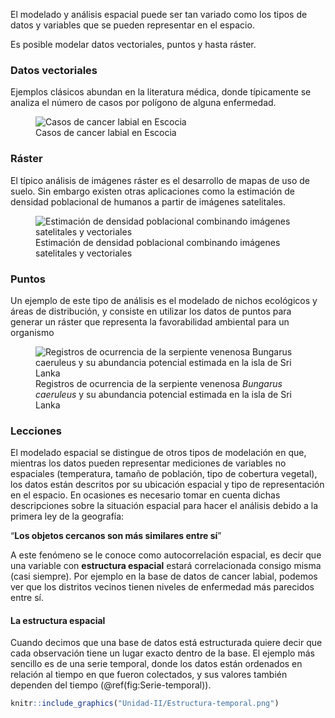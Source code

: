 
El modelado y análisis espacial puede ser tan variado como los tipos de datos y variables que se pueden representar en el espacio.

Es posible modelar datos vectoriales, puntos y hasta ráster.

### Datos vectoriales

Ejemplos clásicos abundan en la literatura médica, donde típicamente se analiza el número de casos por polígono de alguna enfermedad.

![Casos de cancer labial en Escocia](https://www.multibugs.org/documentation/latest/spatial/maps2.bmp)

### Ráster

El típico análisis de imágenes ráster es el desarrollo de mapas de uso de suelo. Sin embargo existen otras aplicaciones como la estimación de densidad poblacional de humanos a partir de imágenes satelitales.

![Estimación de densidad poblacional combinando imágenes satelitales y vectoriales](https://www.worldpop.org/img/methods2/populations/thumbnail_peanutButter_overview3.jpg)

### Puntos

Un ejemplo de este tipo de análisis es el modelado de nichos ecológicos y áreas de distribución, y consiste en utilizar los datos de puntos para generar un ráster que representa la favorabilidad ambiental para un organismo

![Registros de ocurrencia de la serpiente venenosa *Bungarus caeruleus* y su abundancia potencial estimada en la isla de Sri Lanka](Unidad-I/Bungarus_caeruleus-points.png)

### Lecciones

El modelado espacial se distingue de otros tipos de modelación en que, mientras los datos pueden representar mediciones de variables no espaciales (temperatura, tamaño de población, tipo de cobertura vegetal), los datos están descritos por su ubicación espacial y tipo de representación en el espacio. En ocasiones es necesario tomar en cuenta dichas descripciones sobre la situación espacial para hacer el análisis debido a la primera ley de la geografía:

"**Los objetos cercanos son más similares entre sí**"

A este fenómeno se le conoce como autocorrelación espacial, es decir que una variable con **estructura espacial** estará correlacionada consigo misma (casi siempre). Por ejemplo en la base de datos de cancer labial, podemos ver que los distritos vecinos tienen niveles de enfermedad más parecidos entre sí.

#### La estructura espacial

Cuando decimos que una base de datos está estructurada quiere decir que cada observación tiene un lugar exacto dentro de la base. El ejemplo más sencillo es de una serie temporal, donde los datos están ordenados en relación al tiempo en que fueron colectados, y sus valores también dependen del tiempo (\@ref(fig:Serie-temporal)).

```r
knitr::include_graphics("Unidad-II/Estructura-temporal.png")
```

